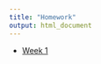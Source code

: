 ```yaml
---
title: "Homework"
output: html_document
---
```


- [Week 1](https://github.com/making-data-science-count/s21-intro-to-data-sci-methods-in-ed/blob/main/tutorials-week-1.Rmd)